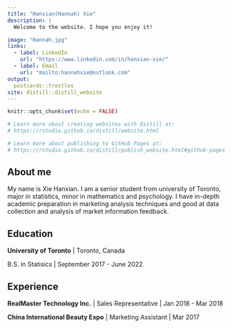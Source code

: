 ```yaml
---
title: "Hanxian(Hannah) Xie"
description: |
  Welcome to the website. I hope you enjoy it!

image: "Hannah.jpg"
links:
  - label: LinkedIn
    url: "https://www.linkedin.com/in/hanxian-xie/"
  - label: Email
    url: "mailto:hannahxie@outlook.com"
output:
  postcards::trestles
site: distill::distill_website
---
```


```r
knitr::opts_chunk$set(echo = FALSE)

# Learn more about creating websites with Distill at:
# https://rstudio.github.io/distill/website.html

# Learn more about publishing to GitHub Pages at:
# https://rstudio.github.io/distill/publish_website.html#github-pages

```


 
## About me

My name is Xie Hanxian. I am a senior student from university of Toronto, major in statistics, minor in mathematics and psychology. I have in-depth academic preparation in marketing analysis techniques and good at data collection and analysis of market information feedback.

## Education

**University of Toronto** | Toronto, Canada

B.S. in Statisics | September 2017 - June 2022

## Experience

**RealMaster Technology Inc.** | Sales Representative | Jan 2018 - Mar 2018

**China International Beauty Expo** | Marketing Assistant | Mar 2017 
